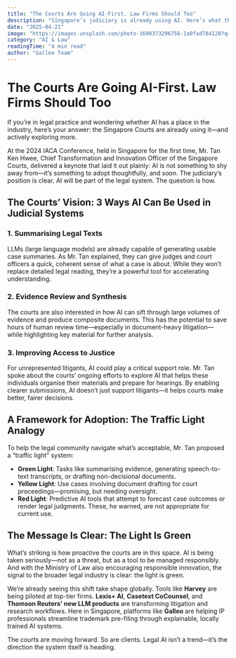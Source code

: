 ```yaml
---
title: "The Courts Are Going AI-First. Law Firms Should Too"
description: "Singapore’s judiciary is already using AI. Here’s what that means for the rest of the legal industry."
date: "2025-04-21"
image: "https://images.unsplash.com/photo-1690373296758-1a0fad784120?q=80&w=2073&auto=format&fit=crop&ixlib=rb-4.0.3&ixid=M3wxMjA3fDB8MHxwaG90by1wYWdlfHx8fGVufDB8fHx8fA%3D%3D"
category: "AI & Law"
readingTime: "4 min read"
author: "Galleo Team"
---
```


# The Courts Are Going AI-First. Law Firms Should Too

If you’re in legal practice and wondering whether AI has a place in the industry, here’s your answer: the Singapore Courts are already using it—and actively exploring more.

At the 2024 IACA Conference, held in Singapore for the first time, Mr. Tan Ken Hwee, Chief Transformation and Innovation Officer of the Singapore Courts, delivered a keynote that laid it out plainly: AI is not something to shy away from—it’s something to adopt thoughtfully, and soon. The judiciary’s position is clear. AI will be part of the legal system. The question is how.

## The Courts’ Vision: 3 Ways AI Can Be Used in Judicial Systems

### 1. Summarising Legal Texts

LLMs (large language models) are already capable of generating usable case summaries. As Mr. Tan explained, they can give judges and court officers a quick, coherent sense of what a case is about. While they won’t replace detailed legal reading, they’re a powerful tool for accelerating understanding.

### 2. Evidence Review and Synthesis

The courts are also interested in how AI can sift through large volumes of evidence and produce composite documents. This has the potential to save hours of human review time—especially in document-heavy litigation—while highlighting key material for further analysis.

### 3. Improving Access to Justice

For unrepresented litigants, AI could play a critical support role. Mr. Tan spoke about the courts’ ongoing efforts to explore AI that helps these individuals organise their materials and prepare for hearings. By enabling clearer submissions, AI doesn’t just support litigants—it helps courts make better, fairer decisions.

## A Framework for Adoption: The Traffic Light Analogy

To help the legal community navigate what’s acceptable, Mr. Tan proposed a “traffic light” system:

- **Green Light**: Tasks like summarising evidence, generating speech-to-text transcripts, or drafting non-decisional documents.
- **Yellow Light**: Use cases involving document drafting for court proceedings—promising, but needing oversight.
- **Red Light**: Predictive AI tools that attempt to forecast case outcomes or render legal judgments. These, he warned, are not appropriate for current use.

## The Message Is Clear: The Light Is Green

What’s striking is how proactive the courts are in this space. AI is being taken seriously—not as a threat, but as a tool to be managed responsibly. And with the Ministry of Law also encouraging responsible innovation, the signal to the broader legal industry is clear: the light is green.

We’re already seeing this shift take shape globally. Tools like **Harvey** are being piloted at top-tier firms. **Lexis+ AI**, **Casetext CoCounsel**, and **Thomson Reuters' new LLM products** are transforming litigation and research workflows. Here in Singapore, platforms like **Galleo** are helping IP professionals streamline trademark pre-filing through explainable, locally trained AI systems.

The courts are moving forward. So are clients. Legal AI isn’t a trend—it’s the direction the system itself is heading.
